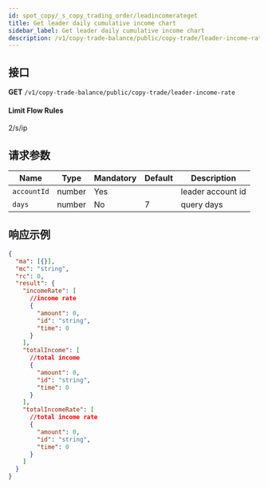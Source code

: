 ```yaml
---
id: spot_copy/_s_copy_trading_order/leadincomerateget
title: Get leader daily cumulative income chart
sidebar_label: Get leader daily cumulative income chart
description: /v1/copy-trade-balance/public/copy-trade/leader-income-rate
---
```


## 接口

**GET** `/v1/copy-trade-balance/public/copy-trade/leader-income-rate`

#### **Limit Flow Rules**

2/s/ip

## 请求参数

| Name        | Type   | Mandatory | Default | Description       |
| ----------- | ------ | --------- | ------- | ----------------- |
| `accountId` | number | Yes       |         | leader account id |
| `days`      | number | No        | 7       | query days        |

## 响应示例

```json
{
  "ma": [{}],
  "mc": "string",
  "rc": 0,
  "result": {
    "incomeRate": [
      //income rate
      {
        "amount": 0,
        "id": "string",
        "time": 0
      }
    ],
    "totalIncome": [
      //total income
      {
        "amount": 0,
        "id": "string",
        "time": 0
      }
    ],
    "totalIncomeRate": [
      //total income rate
      {
        "amount": 0,
        "id": "string",
        "time": 0
      }
    ]
  }
}
```
